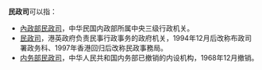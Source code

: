 '''民政司'''可以指：
*[[內政部民政司|內政部民政司]]，中华民国内政部所属中央三级行政机关。
*[[民政事務局|民政司]]，港英政府负责民事行政事务的政府机关，1994年12月后改称布政司署政务科、1997年香港回归后改称民政事務局。
*[[中華人民共和國內務部|内务部民政司]]，中华人民共和国内务部已撤销的内设机构，1968年12月撤销。

{{disambig|Cat=三字组织机构消歧义}}